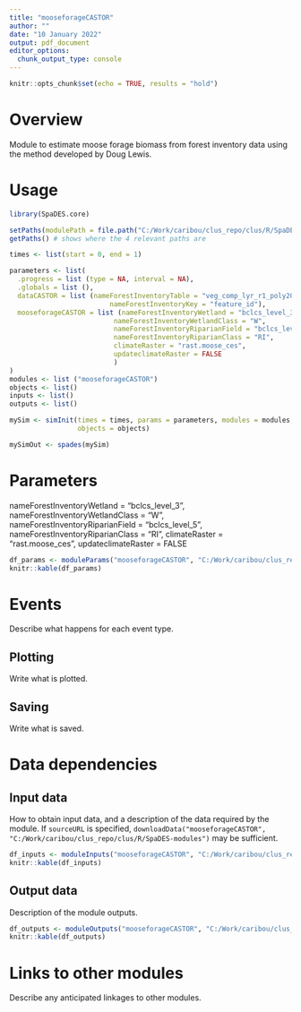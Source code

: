 ```yaml
---
title: "mooseforageCASTOR"
author: ""
date: "10 January 2022"
output: pdf_document
editor_options:
  chunk_output_type: console
---
```


```r
knitr::opts_chunk$set(echo = TRUE, results = "hold")
```

# Overview
Module to estimate moose forage biomass from forest inventory data using the method developed by Doug Lewis. 



# Usage

```r
library(SpaDES.core)

setPaths(modulePath = file.path("C:/Work/caribou/clus_repo/clus/R/SpaDES-modules"))
getPaths() # shows where the 4 relevant paths are

times <- list(start = 0, end = 1)

parameters <- list(
  .progress = list (type = NA, interval = NA),
  .globals = list (),
  dataCASTOR = list (nameForestInventoryTable = "veg_comp_lyr_r1_poly2020", 
                         nameForestInventoryKey = "feature_id"),
  mooseforageCASTOR = list (nameForestInventoryWetland = "bclcs_level_3", 
                          nameForestInventoryWetlandClass = "W", 
                          nameForestInventoryRiparianField = "bclcs_level_5",
                          nameForestInventoryRiparianClass = "RI",
                          climateRaster = "rast.moose_ces",
                          updateclimateRaster = FALSE
                          ) 
)
modules <- list ("mooseforageCASTOR")
objects <- list()
inputs <- list()
outputs <- list()

mySim <- simInit(times = times, params = parameters, modules = modules,
                 objects = objects)

mySimOut <- spades(mySim)
```

# Parameters

nameForestInventoryWetland = "bclcs_level_3", 
                          nameForestInventoryWetlandClass = "W", 
                          nameForestInventoryRiparianField = "bclcs_level_5",
                          nameForestInventoryRiparianClass = "RI",
                          climateRaster = "rast.moose_ces",
                          updateclimateRaster = FALSE




```r
df_params <- moduleParams("mooseforageCASTOR", "C:/Work/caribou/clus_repo/clus/R/SpaDES-modules")
knitr::kable(df_params)
```

# Events

Describe what happens for each event type.

## Plotting

Write what is plotted.

## Saving

Write what is saved.

# Data dependencies

## Input data

How to obtain input data, and a description of the data required by the module.
If `sourceURL` is specified, `downloadData("mooseforageCASTOR", "C:/Work/caribou/clus_repo/clus/R/SpaDES-modules")` may be sufficient.

```r
df_inputs <- moduleInputs("mooseforageCASTOR", "C:/Work/caribou/clus_repo/clus/R/SpaDES-modules")
knitr::kable(df_inputs)
```

## Output data

Description of the module outputs.

```r
df_outputs <- moduleOutputs("mooseforageCASTOR", "C:/Work/caribou/clus_repo/clus/R/SpaDES-modules")
knitr::kable(df_outputs)
```

# Links to other modules

Describe any anticipated linkages to other modules.
